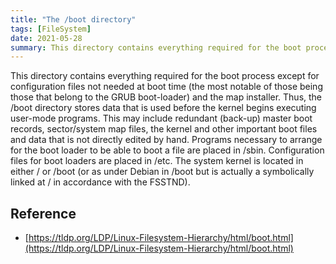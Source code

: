 ```yaml
---
title: "The /boot directory"
tags: [FileSystem]
date: 2021-05-28
summary: This directory contains everything required for the boot process except for configuration files not needed at boot time (the most notable of those being those that belong to the GRUB boot-loader) and the map installer.
---
```


This directory contains everything required for the boot process except for configuration files not needed at boot time (the most notable of those being those that belong to the GRUB boot-loader) and the map installer. Thus, the /boot directory stores data that is used before the kernel begins executing user-mode programs. This may include redundant (back-up) master boot records, sector/system map files, the kernel and other important boot files and data that is not directly edited by hand. Programs necessary to arrange for the boot loader to be able to boot a file are placed in /sbin. Configuration files for boot loaders are placed in /etc. The system kernel is located in either / or /boot (or as under Debian in /boot but is actually a symbolically linked at / in accordance with the FSSTND).

## Reference

- [https://tldp.org/LDP/Linux-Filesystem-Hierarchy/html/boot.html](https://tldp.org/LDP/Linux-Filesystem-Hierarchy/html/boot.html)